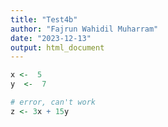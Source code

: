 ```yaml
---
title: "Test4b"
author: "Fajrun Wahidil Muharram"
date: "2023-12-13"
output: html_document
---
```


```r
x <-  5
y  <-  7

# error, can't work
z <- 3x + 15y

```

